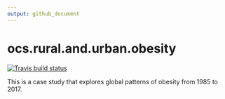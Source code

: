 ```yaml
---
output: github_document
---
```


<!-- README.md is generated from README.Rmd. Please edit that file -->

# ocs.rural.and.urban.obesity

<!-- badges: start -->
[![Travis build status](https://travis-ci.org/opencasestudies/Bloomberg-ocs-rural-and-urban-obesity.svg?branch=master)](https://travis-ci.org/opencasestudies/Bloomberg-ocs-rural-and-urban-obesity)
<!-- badges: end -->

This is a case study that explores global patterns of obesity from 1985 to 2017.


